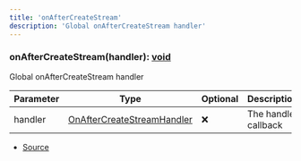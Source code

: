 ```yaml
---
title: 'onAfterCreateStream'
description: 'Global onAfterCreateStream handler'
---
```


### onAfterCreateStream(handler): [void](https://developer.mozilla.org/en-US/docs/Web/JavaScript/Reference/Global_Objects/undefined)

Global onAfterCreateStream handler

| Parameter | Type                                                                | Optional | Description          |
| --------- | ------------------------------------------------------------------- | -------- | -------------------- |
| handler   | [OnAfterCreateStreamHandler](/api/types/OnAfterCreateStreamHandler) | ❌       | The handler callback |

- [Source](https://github.com/androz2091/discord-player/blob/ce04b3f4c6671029ce4d4aa9090e56ac7e7f5666/packages/discord-player/src/hooks/stream/onAfterCreateStream.ts#L8)
